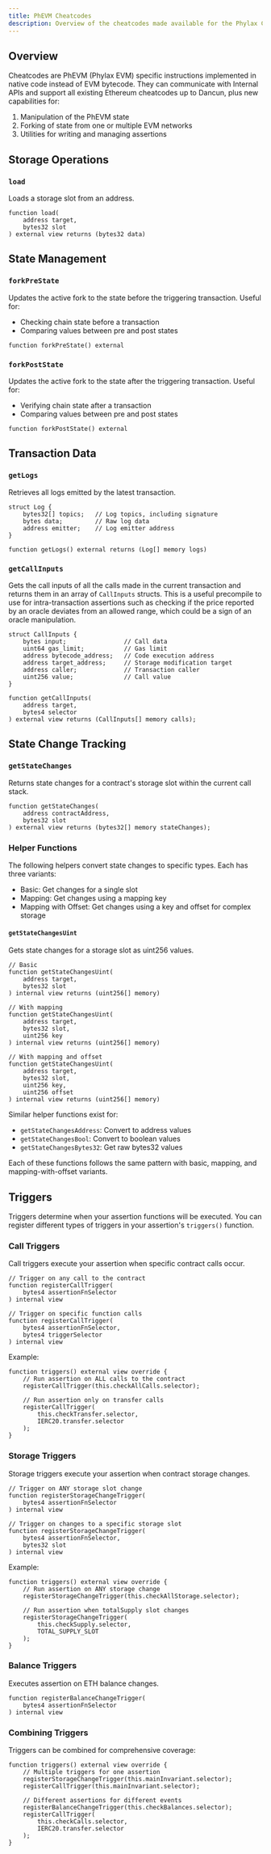 ```yaml
---
title: PhEVM Cheatcodes
description: Overview of the cheatcodes made available for the Phylax Credible Layer
---
```


## Overview

Cheatcodes are PhEVM (Phylax EVM) specific instructions implemented in native code instead of EVM 
bytecode. They can communicate with Internal APIs and support all existing Ethereum cheatcodes up 
to Dancun, plus new capabilities for:

1. Manipulation of the PhEVM state
2. Forking of state from one or multiple EVM networks
3. Utilities for writing and managing assertions

## Storage Operations

### `load`

Loads a storage slot from an address.

```solidity
function load(
    address target, 
    bytes32 slot
) external view returns (bytes32 data)
```

## State Management

### `forkPreState`

Updates the active fork to the state before the triggering transaction. Useful for:
- Checking chain state before a transaction
- Comparing values between pre and post states

```solidity
function forkPreState() external
```

### `forkPostState`

Updates the active fork to the state after the triggering transaction. Useful for:
- Verifying chain state after a transaction
- Comparing values between pre and post states

```solidity
function forkPostState() external
```

## Transaction Data

### `getLogs`

Retrieves all logs emitted by the latest transaction.

```solidity
struct Log {
    bytes32[] topics;   // Log topics, including signature
    bytes data;         // Raw log data
    address emitter;    // Log emitter address
}

function getLogs() external returns (Log[] memory logs)
```

### `getCallInputs`

Gets the call inputs of all the calls made in the current transaction and returns them in an array of `CallInputs` structs.
This is a useful precompile to use for intra-transaction assertions such as checking if the price reported by an oracle deviates from an allowed range, which could be a sign of an oracle manipulation.

```solidity
struct CallInputs {
    bytes input;                // Call data
    uint64 gas_limit;           // Gas limit
    address bytecode_address;   // Code execution address
    address target_address;     // Storage modification target
    address caller;             // Transaction caller
    uint256 value;              // Call value
}

function getCallInputs(
    address target, 
    bytes4 selector
) external view returns (CallInputs[] memory calls);
```

## State Change Tracking

### `getStateChanges`

Returns state changes for a contract's storage slot within the current call stack.

```solidity
function getStateChanges(
    address contractAddress,
    bytes32 slot
) external view returns (bytes32[] memory stateChanges);
```

### Helper Functions

The following helpers convert state changes to specific types. Each has three variants:
- Basic: Get changes for a single slot
- Mapping: Get changes using a mapping key
- Mapping with Offset: Get changes using a key and offset for complex storage

#### `getStateChangesUint`

Gets state changes for a storage slot as uint256 values.

```solidity
// Basic
function getStateChangesUint(
    address target,
    bytes32 slot
) internal view returns (uint256[] memory)

// With mapping
function getStateChangesUint(
    address target,
    bytes32 slot,
    uint256 key
) internal view returns (uint256[] memory)

// With mapping and offset
function getStateChangesUint(
    address target,
    bytes32 slot,
    uint256 key,
    uint256 offset
) internal view returns (uint256[] memory)
```

Similar helper functions exist for:
- `getStateChangesAddress`: Convert to address values
- `getStateChangesBool`: Convert to boolean values
- `getStateChangesBytes32`: Get raw bytes32 values

Each of these functions follows the same pattern with basic, mapping, and 
mapping-with-offset variants.

## Triggers

Triggers determine when your assertion functions will be executed. You can register 
different types of triggers in your assertion's `triggers()` function.

### Call Triggers

Call triggers execute your assertion when specific contract calls occur.

```solidity
// Trigger on any call to the contract
function registerCallTrigger(
    bytes4 assertionFnSelector
) internal view

// Trigger on specific function calls
function registerCallTrigger(
    bytes4 assertionFnSelector,
    bytes4 triggerSelector
) internal view
```

Example:
```solidity
function triggers() external view override {
    // Run assertion on ALL calls to the contract
    registerCallTrigger(this.checkAllCalls.selector);
    
    // Run assertion only on transfer calls
    registerCallTrigger(
        this.checkTransfer.selector,
        IERC20.transfer.selector
    );
}
```

### Storage Triggers

Storage triggers execute your assertion when contract storage changes.

```solidity
// Trigger on ANY storage slot change
function registerStorageChangeTrigger(
    bytes4 assertionFnSelector
) internal view

// Trigger on changes to a specific storage slot
function registerStorageChangeTrigger(
    bytes4 assertionFnSelector,
    bytes32 slot
) internal view
```

Example:
```solidity
function triggers() external view override {
    // Run assertion on ANY storage change
    registerStorageChangeTrigger(this.checkAllStorage.selector);
    
    // Run assertion when totalSupply slot changes
    registerStorageChangeTrigger(
        this.checkSupply.selector,
        TOTAL_SUPPLY_SLOT
    );
}
```

### Balance Triggers

Executes assertion on ETH balance changes.

```solidity
function registerBalanceChangeTrigger(
    bytes4 assertionFnSelector
) internal view
```

### Combining Triggers

Triggers can be combined for comprehensive coverage:

```solidity
function triggers() external view override {
    // Multiple triggers for one assertion
    registerStorageChangeTrigger(this.mainInvariant.selector);
    registerCallTrigger(this.mainInvariant.selector);
    
    // Different assertions for different events
    registerBalanceChangeTrigger(this.checkBalances.selector);
    registerCallTrigger(
        this.checkCalls.selector,
        IERC20.transfer.selector
    );
}
```
